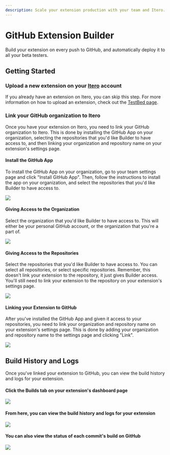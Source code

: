 ```yaml
---
description: Scale your extension production with your team and Itero.
---
```


# GitHub Extension Builder

Build your extension on every push to GitHub, and automatically deploy it to all your beta testers.

## Getting Started

### Upload a new extension on your [Itero](https://itero.plasmo.com) account

If you already have an extension on Itero, you can skip this step. For more information on how to upload an extension, check out the [TestBed page](./test-bed).

### Link your GitHub organization to Itero

Once you have your extension on Itero, you need to link your GitHub organization to Itero. This is done by installing the GitHub App on your organization, selecting the repositories that you'd like Builder to have access to, and then linking your organization and repository name on your extension's settings page.

#### Install the GitHub App

To install the GitHub App on your organization, go to your team settings page and click "Install GitHub App". Then, follow the instructions to install the app on your organization, and select the repositories that you'd like Builder to have access to.

![](@screenshots/settings-and-install-github-app.png)

#### Giving Access to the Organization

Select the organization that you'd like Builder to have access to. This will either be your personal GitHub account, or the organization that you're a part of.

![](@screenshots/gh-perm-1.png)

#### Giving Access to the Repositories

Select the repositories that you'd like Builder to have access to. You can select all repositories, or select specific repositories. Remember, this doesn't link your extension to the repository, it just gives Builder access. You'll still need to link your extension to the repository on your extension's settings page.

![](@screenshots/gh-perm-2.png)

#### Linking your Extension to GitHub

After you've installed the GitHub App and given it access to your repositories, you need to link your organization and repository name on your extension's settings page. This is done by adding your organization and repository name to the settings page and clicking "Link".

![](@screenshots/extension-settings-gh.png)

## Build History and Logs

Once you've linked your extension to GitHub, you can view the build history and logs for your extension.

#### Click the Builds tab on your extension's dashboard page

![](@screenshots/extension-dashboard-builds.png)

#### From here, you can view the build history and logs for your extension

![](@screenshots/build-history.png)

#### You can also view the status of each commit's build on GitHub

![](@screenshots/github-commits.png)
